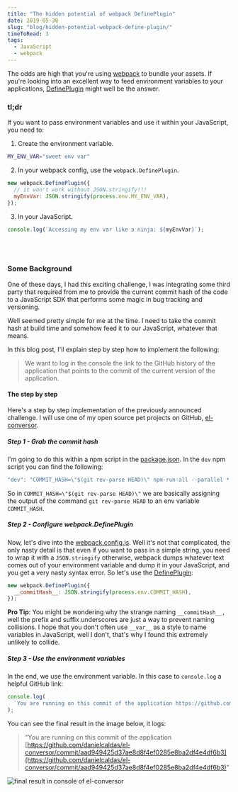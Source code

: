 ```yaml
---
title: "The hidden potential of webpack DefinePlugin"
date: 2019-05-30
slug: "blog/hidden-potential-webpack-define-plugin/"
timeToRead: 3
tags:
  - JavaScript
  - webpack
---
```



<ScrollToTopButton />

The odds are high that you're using <a href="https://webpack.js.org/" target="_blank" title="a bundler for javascript and friends">webpack</a> to bundle your assets. If you're looking into an excellent way to feed environment variables to your applications, <a href="https://webpack.js.org/plugins/define-plugin/#usage" target="_blank" title="the defineplugin allows you to create global constants which can be configured at compile time">DefinePlugin</a> might well be the answer.

### tl;dr

If you want to pass environment variables and use it within your JavaScript, you need to:

1. Create the environment variable.

```bash
MY_ENV_VAR="sweet env var"
```

2. In your webpack config, use the `webpack.DefinePlugin`.

```javascript
new webpack.DefinePlugin({
  // it won't work without JSON.stringify!!!
  myEnvVar: JSON.stringify(process.env.MY_ENV_VAR),
});
```

3. In your JavaScript.

```javascript
console.log(`Accessing my env var like a ninja: ${myEnvVar}`);
```

<br />
<br />

### Some Background

One of these days, I had this exciting challenge, I was integrating some third party that required from me to provide the current commit hash of the code to a JavaScript SDK that performs some magic in bug tracking and versioning.

Well seemed pretty simple for me at the time. I need to take the commit hash at build time and somehow feed it to our JavaScript, whatever that means.

In this blog post, I'll explain step by step how to implement the following:

> We want to log in the console the link to the GitHub history of the application
> that points to the commit of the current version of the application.

#### The step by step

Here's a step by step implementation of the previously announced challenge. I will use one of my open source pet projects on GitHub, <a href="https://github.com/danielcaldas/el-conversor" target="_blank" title="a number to word list converter as a node backend and react/redux fronted">el-conversor</a>.

##### Step 1 - Grab the commit hash

I'm going to do this within a npm script in the <a href="https://github.com/danielcaldas/el-conversor/blob/master/package.json#L17" target="_blank" title="a number to word list converter as a node backend and react/redux fronted package.json">package.json</a>. In the `dev` npm script you can find the following:

```javascript
"dev": "COMMIT_HASH=\"$(git rev-parse HEAD)\" npm-run-all --parallel *:dev",
```

So in `COMMIT_HASH=\"$(git rev-parse HEAD)\"` we are basically assigning the output of the command `git rev-parse HEAD` to an env variable `COMMIT_HASH`.

##### Step 2 - Configure webpack.DefinePlugin

Now, let's dive into the <a href="https://github.com/danielcaldas/el-conversor/blob/master/package.json#L17" target="_blank" title="a number to word list converter as a node backend and react/redux fronted package.json">webpack.config.js</a>. Well it's not that complicated, the only nasty detail is that even if you want to pass in a simple string, you need to wrap it with a `JSON.stringify` otherwise, webpack dumps whatever text comes out of your environment variable and dump it in your JavaScript, and you get a very nasty syntax error. So let's use the <a href="https://webpack.js.org/plugins/define-plugin/#usage" target="_blank" title="the defineplugin allows you to create global constants which can be configured at compile time">DefinePlugin</a>:

```javascript
new webpack.DefinePlugin({
  __commitHash__: JSON.stringify(process.env.COMMIT_HASH),
});
```

**Pro Tip**: You might be wondering why the strange naming `__commitHash__,` well the prefix and suffix underscores are just a way to prevent naming collisions. I hope that you don't often use `__var__` as a style to name variables in JavaScript, well I don't, that's why I found this extremely unlikely to collide.

##### Step 3 - Use the environment variables

In the end, we use the environment variable. In this case to `console.log` a helpful GitHub link:

```javascript
console.log(
  `You are running on this commit of the application https://github.com/danielcaldas/el-conversor/commit/${__commitHash__}`
);
```

You can see the final result in the image below, it logs:

> "You are running on this commit of the application [https://github.com/danielcaldas/el-conversor/commit/aad949425d37ae8d8f4ef0285e8ba2df4e4df6b3](https://github.com/danielcaldas/el-conversor/commit/aad949425d37ae8d8f4ef0285e8ba2df4e4df6b3)"

![final result in console of el-conversor](./images/console-log.png "final result in console of el-conversor")

<Caption />
